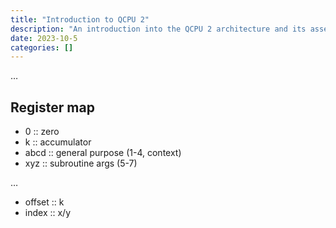 ```yaml
---
title: "Introduction to QCPU 2"
description: "An introduction into the QCPU 2 architecture and its assembly language."
date: 2023-10-5
categories: []
---
```


...

## Register map

- 0 :: zero
- k :: accumulator
- abcd :: general purpose (1-4, context)
- xyz :: subroutine args (5-7)

...

- offset :: k
- index :: x/y
